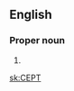 {{also|cept|'cept}}
==English==

===Proper noun===
{{en-proper noun}}

# {{initialism of|{{w|Conference of European Posts and Telegraphs}}|lang=en}}

[[sk:CEPT]]
